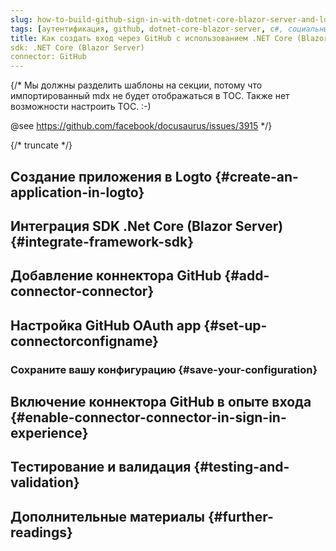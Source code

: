 ```yaml
---
slug: how-to-build-github-sign-in-with-dotnet-core-blazor-server-and-logto
tags: [аутентификация, github, dotnet-core-blazor-server, c#, социальный вход, вход, логин]
title: Как создать вход через GitHub с использованием .NET Core (Blazor Server)
sdk: .NET Core (Blazor Server)
connector: GitHub
---
```


{/*
  Мы должны разделить шаблоны на секции, потому что импортированный mdx не будет отображаться в TOC.
  Также нет возможности настроить TOC. :-)

  @see https://github.com/facebook/docusaurus/issues/3915
*/}




{/* truncate */}

<Intro connector={connector} sdk=".NET Core (Blazor Server)" link="https://learn.microsoft.com/en-us/aspnet/core/blazor/hosting-models?view=aspnetcore-9.0#blazor-server" />

## Создание приложения в Logto \{#create-an-application-in-logto}

<CreateApplication type="Традиционное веб-приложение" framework=".Net Core (Blazor Server)" />

## Интеграция SDK .Net Core (Blazor Server) \{#integrate-framework-sdk}

<IntegrateSdk />

## Добавление коннектора GitHub \{#add-connector-connector}

<AddSocialConnector connector={connector} framework=".Net Core (Blazor Server)" />

## Настройка GitHub OAuth app \{#set-up-connectorconfigname}

<ConnectorGuide />

### Сохраните вашу конфигурацию \{#save-your-configuration}

<SaveYourConfiguration connector={connector} />

## Включение коннектора GitHub в опыте входа \{#enable-connector-connector-in-sign-in-experience}

<EnableSocialConnector connector={connector} />

## Тестирование и валидация \{#testing-and-validation}

<TestingAndValidation connector={connector} sdk=".NET Core (Blazor Server)" />

## Дополнительные материалы \{#further-readings}

<FurtherReadings />